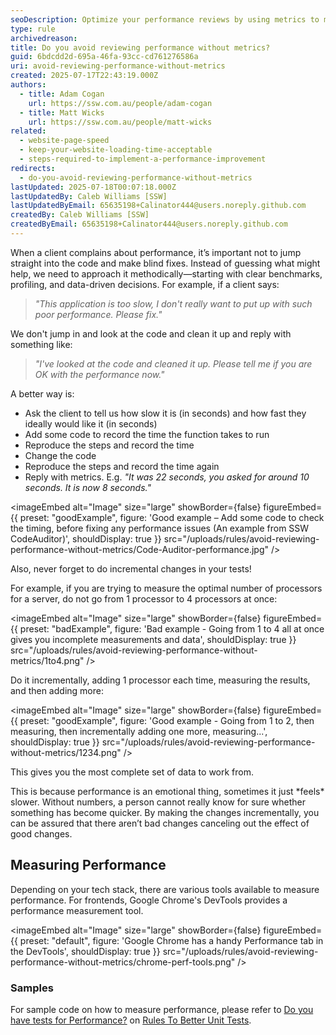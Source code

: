 ```yaml
---
seoDescription: Optimize your performance reviews by using metrics to measure and track progress, ensuring you're meeting clients' expectations and making informed improvements.
type: rule
archivedreason:
title: Do you avoid reviewing performance without metrics?
guid: 6bdcdd2d-695a-46fa-93cc-cd761276586a
uri: avoid-reviewing-performance-without-metrics
created: 2025-07-17T22:43:19.000Z
authors:
  - title: Adam Cogan
    url: https://ssw.com.au/people/adam-cogan
  - title: Matt Wicks
    url: https://ssw.com.au/people/matt-wicks
related:
  - website-page-speed
  - keep-your-website-loading-time-acceptable
  - steps-required-to-implement-a-performance-improvement
redirects:
  - do-you-avoid-reviewing-performance-without-metrics
lastUpdated: 2025-07-18T00:07:18.000Z
lastUpdatedBy: Caleb Williams [SSW]
lastUpdatedByEmail: 65635198+Calinator444@users.noreply.github.com
createdBy: Caleb Williams [SSW]
createdByEmail: 65635198+Calinator444@users.noreply.github.com
---
```


When a client complains about performance, it’s important not to jump straight into the code and make blind fixes. Instead of guessing what might help, we need to approach it methodically—starting with clear benchmarks, profiling, and data-driven decisions.
For example, if a client says:

> _"This application is too slow, I don't really want to put up with such poor performance. Please fix."_

We don't jump in and look at the code and clean it up and reply with something like:

> _"I've looked at the code and cleaned it up. Please tell me if you are OK with the performance now."_

A better way is:

* Ask the client to tell us how slow it is (in seconds) and how fast they ideally would like it (in seconds)
* Add some code to record the time the function takes to run
* Reproduce the steps and record the time
* Change the code
* Reproduce the steps and record the time again
* Reply with metrics. E.g. _"It was 22 seconds, you asked for around 10 seconds. It is now 8 seconds."_

<imageEmbed
  alt="Image"
  size="large"
  showBorder={false}
  figureEmbed={{
    preset: "goodExample",
    figure: 'Good example – Add some code to check the timing, before fixing any performance issues (An example from SSW CodeAuditor)',
    shouldDisplay: true
  }}
  src="/uploads/rules/avoid-reviewing-performance-without-metrics/Code-Auditor-performance.jpg"
/>

Also, never forget to do incremental changes in your tests!

For example, if you are trying to measure the optimal number of processors for a server, do not go from 1 processor to 4 processors at once:

<imageEmbed
  alt="Image"
  size="large"
  showBorder={false}
  figureEmbed={{
    preset: "badExample",
    figure: 'Bad example - Going from 1 to 4 all at once gives you incomplete measurements and data',
    shouldDisplay: true
  }}
  src="/uploads/rules/avoid-reviewing-performance-without-metrics/1to4.png"
/>

Do it incrementally, adding 1 processor each time, measuring the results, and then adding more:

<imageEmbed
  alt="Image"
  size="large"
  showBorder={false}
  figureEmbed={{
    preset: "goodExample",
    figure: 'Good example - Going from 1 to 2, then measuring, then incrementally adding one more, measuring...',
    shouldDisplay: true
  }}
  src="/uploads/rules/avoid-reviewing-performance-without-metrics/1234.png"
/>

This gives you the most complete set of data to work from.

This is because performance is an emotional thing, sometimes it just \*feels\* slower. Without numbers, a person cannot really know for sure whether something has become quicker. By making the changes incrementally, you can be assured that there aren’t bad changes canceling out the effect of good changes.

## Measuring Performance

Depending on your tech stack, there are various tools available to measure performance. For frontends, Google Chrome's DevTools provides a performance measurement tool.


<imageEmbed
  alt="Image"
  size="large"
  showBorder={false}
  figureEmbed={{
    preset: "default",
    figure: 'Google Chrome has a handy Performance tab in the DevTools',
    shouldDisplay: true
  }}
  src="/uploads/rules/avoid-reviewing-performance-without-metrics/chrome-perf-tools.png"
/>

### Samples

For sample code on how to measure performance, please refer to [Do you have tests for Performance?](/have-tests-for-performance/) on [Rules To Better Unit Tests](/rules-to-better-unit-tests/).
